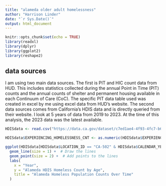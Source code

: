 ```yaml
---
title: "alameda older adult homelessness"
author: "Harrison Linder"
date: "`r Sys.Date()`"
output: html_document
---
```


```r
knitr::opts_chunk$set(echo = TRUE)
library(readxl)
library(dplyr)
library(ggplot2)
library(reshape2)
```
## data sources
I am using two main data sources. The first is PIT and HIC count data from HUD. This includes statistics collected during the annual Point in Time (PIT) counts and the annual counts of shelter and permanent housing available in each Continuum of Care (CoC). The specific PIT data table used was created in excel by me using excel data from HUD's website. The second data sources comes from California's HDIS data and is directly queried from their website. I look at 5 years of data from 2019 to 2023. At the time of this analysis, the 2023 data was the latest available.
```r


HDISdata <- read.csv("https://data.ca.gov/dataset/c7ed1ae4-4f93-4fc7-b603-3cd07a55d862/resource/b1a5ae24-5842-425c-b56c-aa90f8f1c767/download/homelessness-count-by-age.csv")

HDISdata$EXPERIENCING_HOMELESSNESS_CNT <- as.numeric(HDISdata$EXPERIENCING_HOMELESSNESS_CNT) # making the count a numeric vector instead of a character vector
```
```r
ggplot(HDISdata[HDISdata$LOCATION_ID == "CA-502" & HDISdata$CALENDAR_YEAR != "2024",], aes(x = factor(CALENDAR_YEAR), y = EXPERIENCING_HOMELESSNESS_CNT, color = AGE_GROUP_PUBLIC, group = AGE_GROUP_PUBLIC)) +
  geom_line(size = 1) +  # Draw the lines
  geom_point(size = 2) +  # Add points to the lines
  labs(
    x = "Year",
    y = "Alameda HDIS Homeless Count by Age",
    title = "Alameda Homeless Population Counts Over Time"
  )
```
